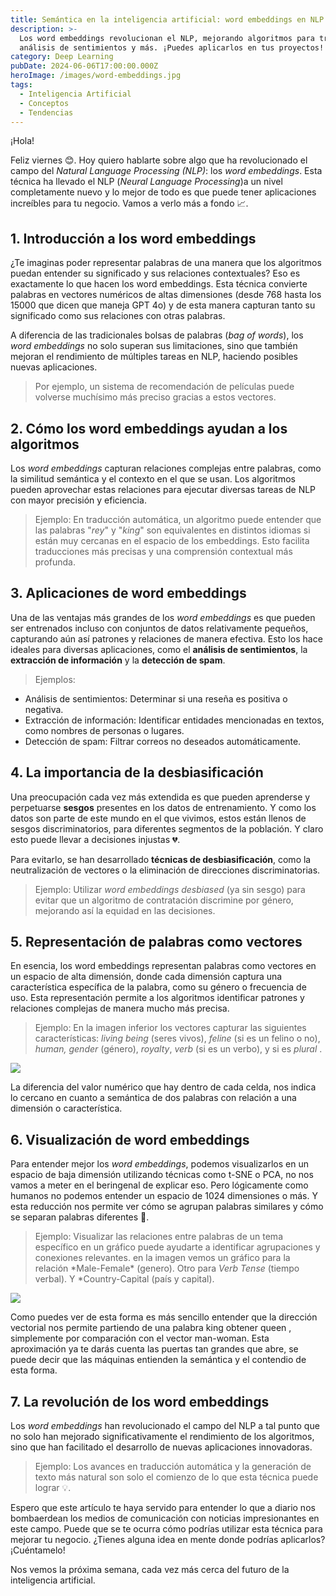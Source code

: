 ```yaml
---
title: Semántica en la inteligencia artificial: word embeddings en NLP
description: >-
  Los word embeddings revolucionan el NLP, mejorando algoritmos para traducción,
  análisis de sentimientos y más. ¡Puedes aplicarlos en tus proyectos!
category: Deep Learning
pubDate: 2024-06-06T17:00:00.000Z
heroImage: /images/word-embeddings.jpg
tags:
  - Inteligencia Artificial
  - Conceptos
  - Tendencias
---
```



¡Hola!

Feliz viernes 😊. Hoy quiero hablarte sobre algo que ha revolucionado el campo del *Natural Language Processing (NLP)*: los *word embeddings*. Esta técnica ha llevado el NLP (*Neural Language Processing*)a un nivel completamente nuevo y lo mejor de todo es que puede tener aplicaciones increíbles para tu negocio. Vamos a verlo más a fondo 📈.

## **1. Introducción a los word embeddings**

¿Te imaginas poder representar palabras de una manera que los algoritmos puedan entender su significado y sus relaciones contextuales? Eso es exactamente lo que hacen los word embeddings. Esta técnica convierte palabras en vectores numéricos de altas dimensiones (desde 768 hasta los 15000 que dicen que maneja GPT 4o) y de esta manera capturan tanto su significado como sus relaciones con otras palabras.

A diferencia de las tradicionales bolsas de palabras (*bag of words*), los *word embeddings* no solo superan sus limitaciones, sino que también mejoran el rendimiento de múltiples tareas en NLP, haciendo posibles nuevas aplicaciones.

> Por ejemplo, un sistema de recomendación de películas puede volverse muchísimo más preciso gracias a estos vectores.

## **2. Cómo los word embeddings ayudan a los algoritmos**

Los *word embeddings* capturan relaciones complejas entre palabras, como la similitud semántica y el contexto en el que se usan. Los algoritmos pueden aprovechar estas relaciones para ejecutar diversas tareas de NLP con mayor precisión y eficiencia.

> Ejemplo: En traducción automática, un algoritmo puede entender que las palabras "*rey*" y "*king*" son equivalentes en distintos idiomas si están muy cercanas en el espacio de los embeddings. Esto facilita traducciones más precisas y una comprensión contextual más profunda.

## **3. Aplicaciones de word embeddings**

Una de las ventajas más grandes de los *word embeddings* es que pueden ser entrenados incluso con conjuntos de datos relativamente pequeños, capturando aún así patrones y relaciones de manera efectiva. Esto los hace ideales para diversas aplicaciones, como el **análisis de sentimientos**, la **extracción de información** y la **detección de spam**.

> Ejemplos:

* Análisis de sentimientos: Determinar si una reseña es positiva o negativa.
* Extracción de información: Identificar entidades mencionadas en textos, como nombres de personas o lugares.
* Detección de spam: Filtrar correos no deseados automáticamente.

## **4. La importancia de la desbiasificación**

Una preocupación cada vez más extendida es que pueden aprenderse y perpetuarse **sesgos** presentes en los datos de entrenamiento. Y como los datos son parte de este mundo en el que vivimos, estos están llenos de sesgos discriminatorios, para diferentes segmentos de la población. Y claro esto puede llevar a decisiones injustas 💔.

Para evitarlo, se han desarrollado **técnicas de desbiasificación**, como la neutralización de vectores o la eliminación de direcciones discriminatorias.

> Ejemplo: Utilizar *word embeddings* *desbiased* (ya sin sesgo) para evitar que un algoritmo de contratación discrimine por género, mejorando así la equidad en las decisiones.

## **5. Representación de palabras como vectores**

En esencia, los word embeddings representan palabras como vectores en un espacio de alta dimensión, donde cada dimensión captura una característica específica de la palabra, como su género o frecuencia de uso. Esta representación permite a los algoritmos identificar patrones y relaciones complejas de manera mucho más precisa.

> Ejemplo: En la imagen inferior los vectores capturar las siguientes características: *living being* (seres vivos), *feline* (si es un felino o no), *human, gender* (género), *royalty*, *verb* (si es un verbo), y si es *plural* .

![](/images/word--embeddings2.png)

La diferencia del valor numérico que hay dentro de cada celda, nos indica lo cercano en cuanto a semántica de dos palabras con relación a una dimensión o característica.

## **6. Visualización de word embeddings**

Para entender mejor los *word embeddings*, podemos visualizarlos en un espacio de baja dimensión utilizando técnicas como t-SNE o PCA, no nos vamos a meter en el beringenal de explicar eso. Pero lógicamente como humanos no podemos entender un espacio de 1024 dimensiones o más. Y esta reducción nos permite ver cómo se agrupan palabras similares y cómo se separan palabras diferentes 🧩.

> Ejemplo: Visualizar las relaciones entre palabras de un tema específico en un gráfico puede ayudarte a identificar agrupaciones y conexiones relevantes. en la imagen vemos un gráfico para la relación \*Male-Female\* (genero). Otro para *Verb Tense* (tiempo verbal). Y \*Country-Capital (país y capital).

![](/images/word-embeddings3.jpg)

Como puedes ver de esta forma es más sencillo entender que la dirección vectorial nos permite partiendo de una palabra king obtener queen , simplemente por comparación con el vector man-woman. Esta aproximación ya te darás cuenta las puertas tan grandes que abre, se puede decir que las máquinas entienden la semántica y el contendio de esta forma.

## **7. La revolución de los word embeddings**

Los *word embeddings* han revolucionado el campo del NLP a tal punto que no solo han mejorado significativamente el rendimiento de los algoritmos, sino que han facilitado el desarrollo de nuevas aplicaciones innovadoras.

> Ejemplo: Los avances en traducción automática y la generación de texto más natural son solo el comienzo de lo que esta técnica puede lograr 💡.

Espero que este artículo te haya servido para entender lo que a diario nos bombaerdean los medios de comunicación con noticias impresionantes en este campo. Puede que se te ocurra cómo podrías utilizar esta técnica para mejorar tu negocio. ¿Tienes alguna idea en mente donde podrías aplicarlos?¡Cuéntamelo!

Nos vemos la próxima semana, cada vez más cerca del futuro de la inteligencia artificial.
